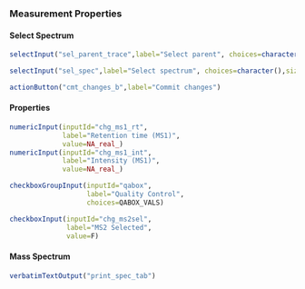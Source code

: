 ### Measurement Properties

<div class="measure-prop-sec">

<div class="sel-spec"> <!-- sel-spec -->

#### Select Spectrum

```r
selectInput("sel_parent_trace",label="Select parent", choices=character(),size=10L,selectize=F)
```

```r
selectInput("sel_spec",label="Select spectrum", choices=character(),size=10L,selectize=F)
```

```r
actionButton("cmt_changes_b",label="Commit changes")
```

</div> <!-- sel-spec -->

<div class="measure-props"> <!-- measure-props -->

#### Properties

```r
numericInput(inputId="chg_ms1_rt",
             label="Retention time (MS1)",
             value=NA_real_)
numericInput(inputId="chg_ms1_int",
             label="Intensity (MS1)",
             value=NA_real_)
```

```r
checkboxGroupInput(inputId="qabox",
                   label="Quality Control",
                   choices=QABOX_VALS)
```
```r
checkboxInput(inputId="chg_ms2sel",
              label="MS2 Selected",
              value=F)
```
</div> <!-- measure-props -->

<div class="spec-tab"> <!-- spec tab -->

#### Mass Spectrum

```r
verbatimTextOutput("print_spec_tab")
```

</div> <!-- spec tab -->

</div> <!-- measure-prop-sec -->

